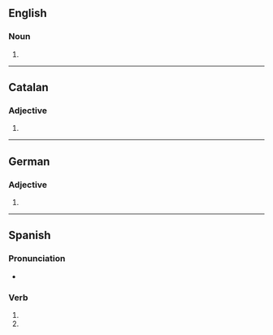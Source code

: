 {{also|extremés|extrêmes}}
==English==

===Noun===
{{head|en|noun form}}

# {{plural of|en|extreme}}

----

==Catalan==

===Adjective===
{{head|ca|adjective form}}

# {{feminine plural of|ca|extrem}}

----

==German==

===Adjective===
{{head|de|adjective form}}

# {{inflection of|de|extrem||str//mix|nom//acc|n|s}}

----

==Spanish==

===Pronunciation===
* {{es-IPA|estremes}}

===Verb===
{{head|es|verb form}}

# {{es-verb form of|ending=ar|mood=imperative|sense=negative|pers=2|formal=no|number=singular|extremar}}
# {{es-verb form of|ending=ar|mood=subjunctive|tense=present|pers=2|formal=no|number=singular|extremar}}